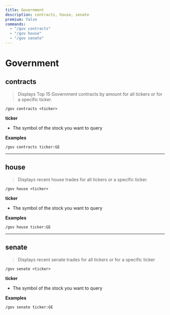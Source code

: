 ```yaml
---
title: Government
description: contracts, house, senate
premium: false
commands:
  - "/gov contracts"
  - "/gov house"
  - "/gov senate"
---
```


# Government

## contracts

> Displays Top 15 Government contracts by amount for all tickers or for a specific ticker.

```format
/gov contracts <ticker>
```

**ticker**
- The symbol of the stock you want to query

**Examples**

```
/gov contracts ticker:GE
```

---

## house

> Displays recent house trades for all tickers or a specific ticker.

```format
/gov house <ticker>
```

**ticker**
- The symbol of the stock you want to query

**Examples**

```
/gov house ticker:GE
```

----

## senate

> Displays recent senate trades for all tickers or for a specific ticker

```format
/gov senate <ticker>
```

**ticker**
- The symbol of the stock you want to query

**Examples**

```
/gov senate ticker:GE
```
